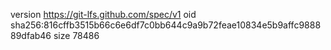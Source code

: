version https://git-lfs.github.com/spec/v1
oid sha256:816cffb3515b66c6e6df7c0bb644c9a9b72feae10834e5b9affc988889dfab46
size 78486
